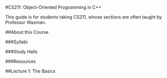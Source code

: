 #CS211: Object-Oriented Programming in C++

This guide is for students taking CS211, whose sections are often taught by Professor Waxman.

##About this Course

###Syllabi

###Study Halls

###Resources

##Lecture 1: The Basics 
